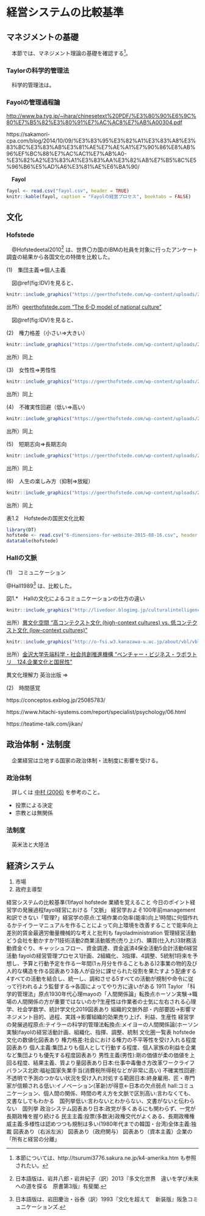 # 経営システムの比較基準 {#management}

## マネジメントの基礎

　本節では、マネジメント理論の基礎を確認する[^1]。

[^1]: 本節については、http://tsurumi3776.sakura.ne.jp/k4-amerika.htm も参照されたい。

### Taylorの科学的管理法 　

　科学的管理法は。



### Fayolの管理過程論

<http://www.ba.tyg.jp/~ihara/chinesetext%20PDF/%E3%80%90%E6%9C%80%E7%B5%82%E3%80%91%E7%AC%AC8%E7%AB%A00304.pdf>

https://sakamori-cpa.com/blog/2014/10/09/%E3%83%95%E3%82%A1%E3%83%A8%E3%83%BC%E3%83%AB%E3%81%AE%E7%AE%A1%E7%90%86%E8%AB%96%EF%BC%88%E7%AC%AC1%E7%AB%A0-%E3%82%A2%E3%83%A1%E3%83%AA%E3%82%AB%E7%B5%8C%E5%96%B6%E5%AD%A6%E3%81%AE%E6%BA%90/

　**Fayol**
　
```r
fayol <- read.csv("fayol.csv", header = TRUE)
knitr::kable(fayol, caption = "Fayolの経営プロセス", booktabs = FALSE)
```



## 文化

### Hofstede

　@Hofstedeetal2010[^2] は、世界〇カ国のIBMの社員を対象に行ったアンケート調査の結果から各国文化の特徴を比較した。

[^2]: 日本語版は、岩井八郎・岩井紀子（訳）2013『多文化世界　違いを学び未来への道を探る　原書第3版』有斐閣.


(1)　集団主義⇒個人主義

　図\@ref(fig:IDV)を見ると、


```r
knitr::include_graphics("https://geerthofstede.com/wp-content/uploads/2016/07/IDV-world-map-50.png")
```

出所）[geerthofstede.com "The 6-D model of national culture"](https://geerthofstede.com/culture-geert-hofstede-gert-jan-hofstede/6d-model-of-national-culture/)

　図\@ref(fig:IDV)を見ると、

(2)　権力格差（小さい⇒大きい）


```r
knitr::include_graphics("https://geerthofstede.com/wp-content/uploads/2016/07/PDI-world-map-50.png")
```

出所）同上

(3)　女性性⇒男性性



```r
knitr::include_graphics("https://geerthofstede.com/wp-content/uploads/2016/07/MAS-world-map-50.png")
```

出所）同上

(4)　不確実性回避（低い⇒高い）



```r
knitr::include_graphics("https://geerthofstede.com/wp-content/uploads/2016/07/UAI-world-map-50.png")
```

出所）同上

(5)　短期志向⇒長期志向



```r
knitr::include_graphics("https://geerthofstede.com/wp-content/uploads/2016/07/MON-world-map-50.png")
```

出所）同上

(6)　人生の楽しみ方（抑制⇒放縦）



```r
knitr::include_graphics("https://geerthofstede.com/wp-content/uploads/2016/07/IvR-world-map-50.png")
```

出所）同上



表1.2　Hofstedeの国民文化比較

```r
library(DT)
hofstede <- read.csv("6-dimensions-for-website-2015-08-16.csv", header = TRUE)
datatable(hofstede)
```

### Hallの文脈

(1)　コミュニケーション

@Hall1989[^3] は、比較した。

[^3]: 日本語版は、岩田慶治・谷泰（訳）1993『文化を超えて　新装版』阪急コミュニケーションズ.


図1.*　Hallの文化によるコミュニケーションの仕方の違い

```r
knitr::include_graphics("http://livedoor.blogimg.jp/culturalintelligence/imgs/0/b/0b686e7d.jpg")
```

出所）[異文化空間 "高コンテクスト文化 (high-context cultures) vs. 低コンテクスト文化 (low-context cultures)"](http://ibunkakukan.blog.jp/context.html)


```r
knitr::include_graphics("http://o-fsi.w3.kanazawa-u.ac.jp/about/vbl/vbl6/assets_c/2019/05/vbl-kgbkkm02-thumb-600xauto-1526.jpg")
```

出所）[金沢大学先端科学・社会共創推進機構 "ベンチャー・ビジネス・ラボラトリ　124.企業文化と国民性"](http://o-fsi.w3.kanazawa-u.ac.jp/about/vbl/vbl6/post/124.html)

異文化理解力 英治出版 ⇒

(2)　時間感覚

https://conceptos.exblog.jp/25085783/

https://www.hitachi-systems.com/report/specialist/psychology/06.html

https://teatime-talk.com/jikan/

## 政治体制・法制度

　企業経営は立地する国家の政治体制・法制度に影響を受ける。

### 政治体制   　

　詳しくは [中村 (2006)](https://www.ide.go.jp/Japanese/Research/Theme/Pol/Institutions/200608_nakamura.html) を参考のこと。
　

- 投票による決定
- 宗教とは無関係

### 法制度

　英米法と大陸法


## 経済システム

1. 市場
2. 政府主導型

経営システムの比較基準(1)fayol hofstede 業績を覚えること
今日のポイント経営学の発展過程fayol経営における「文脈」
経営学およそ100年前management 和訳できない「管理?」経営学の原点:工場作業の効率(能率)向上1時間に何個作れるかテイラーマニュアルを作ることによって向上環境を改善することで能率向上差別的賃金最適労働量機械的な考えと批判も
fayoladministration 管理経営活動　どう会社を動かすか?1技術活動2商業活動販売(売り上げ)、購買(仕入れ)3財務活動資金ぐり、キャッシュフロー、資金調達、資金返済4保全活動5会計活動6経営活動
fayolの経営管理プロセス1計画、2組織化、3指揮、4調整、5統制1将来を予想し、予算と行動予定を作る一年間(1ヵ月分を作ることもある)2事業の物的及び人的な構造を作る図表あり3各人が自分に課せられた役割を果たすよう配慮する4すべての活動を結合し、統一し、調和させる5すべての活動が規制や命令に従って行われるよう監督する→各国によってやり方に違いがある
1911 Taylor 「科学的管理法」原点1930年代心理mayoの「人間関係論」転換点ホーソン実験→職場の人間関係の方が重要ではないのか?生産性は作業者の士気に左右される心理学、社会学数学、統計学文化2019図表あり
組織的文脈外部・内部要因→影響マネジメント目的、過程、実践→影響組織的効果売り上げ、利益、生産性
経営学の発展過程原点:テイラーの科学的管理法転換点:メイヨーの人間関係論(ホーソン実験)fayolの経営活動計画、組織化、指揮、調整、統制
文化圏一覧表
hofstede文化の数値化図表あり
権力格差:社会における権力の不平等性を受け入れる程度図表あり
個人主義:集団よりも個人として行動する程度、個人家族の利益を企業など集団よりも優先する程度図表あり
男性主義(男性):剛の価値が柔の価値を上回る程度、結果主義、質より量図表あり日本:仕事中毒働き方改革ワークライフバランス北欧:福祉国家失業手当(消費税所得税などが非常に高い)
不確実性回避:不透明で予測のつかない状況を受け入れ対処する範囲日本:終身雇用、匠・専門家が信頼される低い:イノベーション(革新)が得意←日本の欠点弱点
hall:コミュニケーション、個人間の関係、時間の考え方を文脈で区別高い:言わなくても、文書なしでもわかる　国列挙低い:言わないとわからない、文書がないと伝わらない　国列挙
政治システム図表あり日本:政党が多くあるにも関わらず、一党が長期政権を握り続ける
民主主義:投票(多数決)政権交代がよくある、長期政権権威主義:多様性は認めつつも規制は多い(1980年代までの韓国・台湾)全体主義:独裁
図表あり（右派左派）
図表あり（政府関与）
図表あり（資本主義）企業の「所有と経営の分離」


